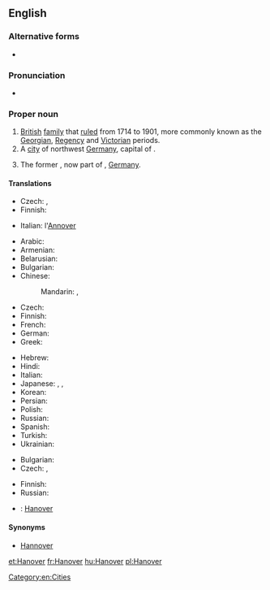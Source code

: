 ==English==

===Alternative forms===
* {{l|en|Hannover}}

===Pronunciation===
* {{IPA|/ˈhænˌoʊvɚ/}}

===Proper noun===
{{en-proper noun}}

# [[British]] [[family]] that [[rule]]d from 1714 to 1901, more commonly known as the [[Georgian]], [[Regency]] and [[Victorian]] periods.
# A [[city]] of northwest [[Germany]], capital of {{pedlink|Lower Saxony}}.
# {{historical}} The former {{pedlink|Kingdom of Hanover}}, now part of {{pedlink|Lower Saxony}}, [[Germany]].

====Translations====
{{trans-top|British royal family}}
* Czech: {{t|cs|Hannoverští|p}}, {{t|cs|Hannoverská dynastie|f}}
* Finnish: {{t-|fi|Hanover}}
{{trans-mid}}
* Italian: l'[[Annover]] {{m}}
{{trans-bottom}}

{{trans-top|German city}}
* Arabic: {{t|ar|هانوفر|m|tr=hanuufar}}
* Armenian: {{t|hy|Հանովեր|tr=Hanover}}
* Belarusian: {{t|be|Гановер|m|tr=Hanóver|xs=Belarusian}}
* Bulgarian: {{t|bg|Хановер|m|tr=Hanóver}}
* Chinese:
*: Mandarin: {{t|cmn|漢諾威|sc=Hani}}, {{t|cmn|汉诺威|tr=Hànnuòwēi|sc=Hani}}
* Czech: {{t|cs|Hannover|m}}
* Finnish: {{t+|fi|Hannover}}
* French: {{t+|fr|Hanovre|m}}
* German: {{t+|de|Hannover|n}}
* Greek: {{t|el|Αννόβερο|tr=Annóvero}}
{{trans-mid}}
* Hebrew: {{t|he|הנובר}}
* Hindi: {{t|hi|हनोवर|tr=hanōvar|xs=Hindi}}
* Italian: {{t|it|Annover|f}}
* Japanese: {{t|ja|ハノーファー|tr=Hanōfā}}, {{t|ja|ハノーヴァー|tr=Hanōvā}}, {{t|ja|ハノーバー|tr=Hanōbā}}
* Korean: {{t|ko|하노버|tr=Hanobeo|sc=Hang}}
* Persian: {{t|fa|هانوفر}}
* Polish: {{t|pl|Hanower|m}}
* Russian: {{t|ru|Ганновер|m|tr=Gannóver}}
* Spanish: {{t|es|Hanóver|m}}
* Turkish: {{t|tr|Hannover}}
* Ukrainian: {{t|uk|Ганновер|m|tr=Hannóver|xs=Ukrainian}}
{{trans-bottom}}

{{trans-top|kingdom}}
* Bulgarian: {{t|bg|Хановер|m|tr=Hanóver}}
* Czech: {{t|cs|Hannoversko|n}}, {{t|cs|Hannoverské království}}
{{trans-mid}}
* Finnish: {{t+|fi|Hannover}}
* Russian: {{t|ru|Ганновер|m|tr=Gannóver}}
{{trans-bottom}}

{{checktrans-top}}
* {{ttbc|ca}}: [[Hanover]]
{{trans-mid}}
{{trans-bottom}}

====Synonyms====
* [[Hannover]]

[[Category:en:Cities]]

[[et:Hanover]]
[[fr:Hanover]]
[[hu:Hanover]]
[[pl:Hanover]]